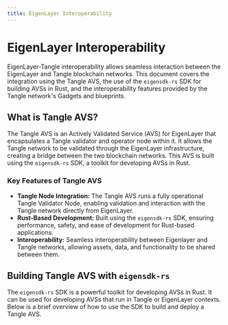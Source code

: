 ```yaml
---
title: EigenLayer Interoperability
---
```


# EigenLayer Interoperability

EigenLayer-Tangle interoperability allows seamless interaction between the EigenLayer and Tangle blockchain networks. This document covers the integration using the Tangle AVS, the use of the `eigensdk-rs` SDK for building AVSs in Rust, and the interoperability features provided by the Tangle network's Gadgets and blueprints.

## What is Tangle AVS?

The Tangle AVS is an Actively Validated Service (AVS) for EigenLayer that encapsulates a Tangle validator and operator node within it. It allows the Tangle network to be validated through the EigenLayer infrastructure, creating a bridge between the two blockchain networks. This AVS is built using the `eigensdk-rs` SDK, a toolkit for developing AVSs in Rust.

### Key Features of Tangle AVS

- **Tangle Node Integration:** The Tangle AVS runs a fully operational Tangle Validator Node, enabling validation and interaction with the Tangle network directly from EigenLayer.
- **Rust-Based Development:** Built using the `eigensdk-rs` SDK, ensuring performance, safety, and ease of development for Rust-based applications.
- **Interoperability:** Seamless interoperability between Eigenlayer and Tangle networks, allowing assets, data, and functionality to be shared between them.

## Building Tangle AVS with `eigensdk-rs`

The `eigensdk-rs` SDK is a powerful toolkit for developing AVSs in Rust. It can be used for developing AVSs that run in Tangle or EigenLayer contexts. Below is a brief overview of how to use the SDK to build and deploy a Tangle AVS.
